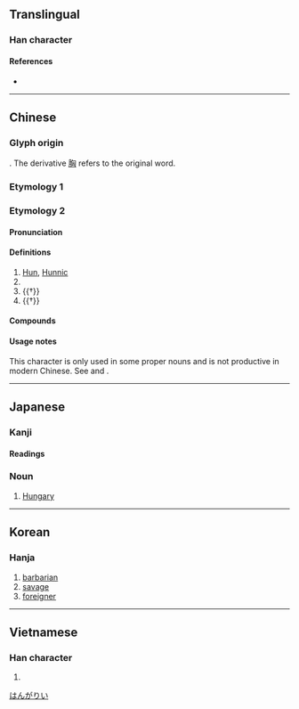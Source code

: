 {{character info/new}}
==Translingual==

===Han character===
{{Han char|rn=20|rad=勹|as=04|sn=6|four=27720|canj=PUK|ids=⿹勹凶}}

====References====
* {{Han ref|kx=0151.040|dkj=02512|dj=0340.090|hdz=10258.050|uh=5308|ud=21256|bh=A649|bd=42569}}

----

==Chinese==
{{zh-forms}}

===Glyph origin===
{{Han etyl}}
{{Han compound|勹|凶|ls=psc|c1=s|c2=p}}. The derivative [[胸]] refers to the original word.

===Etymology 1===
{{zh-see|胸|ssv}}

===Etymology 2===

====Pronunciation====
{{zh-pron
|m=xiōng
|c=hung1
|mn=heng/hiong
|mc=y
|oc=y
|ma=
|cat=n,pn
}}

====Definitions====
{{zh-hanzi}}

# [[Hun]], [[Hunnic]]
# {{zh-short|匈牙利|[[Hungary]], [[Hungarian]]}}
# {{†}} {{zh-alt-form|凶|[[famine]]}}
# {{†}} {{zh-alt-form|兇|[[fearful]]; [[fierce]]; [[ferocious]]}}

====Compounds====
{{zh-der|匈牙利|匈奴|奧匈帝國|匈奴入侵|匈匈|貫匈國}}

====Usage notes====
This character is only used in some proper nouns and is not productive in modern Chinese. See {{zh-l|匈奴}} and {{zh-l|匈牙利}}.

----

==Japanese==

===Kanji===
{{ja-kanji|grade=|rs=勹04}}

====Readings====
{{ja-readings
|goon=く
|kanon=きょう
|kun=むね-, おそれる, さわぐ
}}

===Noun===
{{ja-noun|きょう}}

# {{abbreviation of|匈牙利|lang=ja|sort=はんがりい}} [[Hungary]]

[[Category:ja:Countries|はんがりい]]

----

==Korean==

===Hanja===
{{ko-hanja|hangeul=흉|rv=hyung|mr=hyung|eumhun=오랑캐|ehrv=orangkae|ehmr=orangk'ae|ehy=}}

# [[barbarian]]
# [[savage]]
# [[foreigner]]

----

==Vietnamese==

===Han character===
{{vi-hantu|[[hung]]|rs=勹04}}

# {{defn|lang=vi|sort=勹04}}